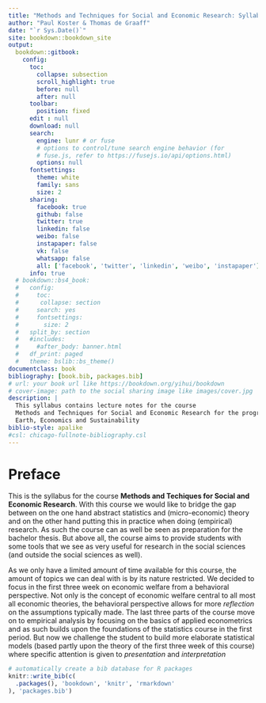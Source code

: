 ```yaml
--- 
title: "Methods and Techniques for Social and Economic Research: Syllabus"
author: "Paul Koster & Thomas de Graaff"
date: "`r Sys.Date()`"
site: bookdown::bookdown_site
output: 
  bookdown::gitbook:
    config:
      toc:
        collapse: subsection
        scroll_highlight: true
        before: null
        after: null
      toolbar:
        position: fixed
      edit : null
      download: null
      search:
        engine: lunr # or fuse
        # options to control/tune search engine behavior (for
        # fuse.js, refer to https://fusejs.io/api/options.html)
        options: null
      fontsettings:
        theme: white
        family: sans
        size: 2
      sharing:
        facebook: true
        github: false
        twitter: true
        linkedin: false
        weibo: false
        instapaper: false
        vk: false
        whatsapp: false
        all: ['facebook', 'twitter', 'linkedin', 'weibo', 'instapaper']
      info: true
  # bookdown::bs4_book:
  #   config: 
  #     toc:
  #      collapse: section
  #     search: yes
  #     fontsettings:
  #       size: 2
  #   split_by: section
  #   #includes:
  #     #after_body: banner.html
  #   df_print: paged
  #   theme: bslib::bs_theme()
documentclass: book
bibliography: [book.bib, packages.bib]
# url: your book url like https://bookdown.org/yihui/bookdown
# cover-image: path to the social sharing image like images/cover.jpg
description: |
  This syllabus contains lecture notes for the course 
  Methods and Techniques for Social and Economic Research for the program
  Earth, Economics and Sustainability 
biblio-style: apalike
#csl: chicago-fullnote-bibliography.csl
---
```


# Preface

This is the syllabus for the course **Methods and Techiques for Social and Economic Research**. With this course we would like to bridge the gap between on the one hand abstract statistics and (micro-economic) theory and on the other hand putting this in practice when doing (empirical) research. As such the course can as well be seen as preparation for the bachelor thesis. But above all, the course aims to provide students with some tools that we see as very useful for research in the social sciences (and outside the social sciences as well).

As we only have a limited amount of time available for this course, the amount of topics we can deal with is by its nature restricted. We decided to focus in the first three week on economic welfare from a behavioral perspective. Not only is the concept of economic welfare central to all most all economic theories, the behavioral perspective allows for more *reflection* on the assumptions typically made. The last three parts of the course move on to empirical analysis by focusing on the basics of applied econometrics and as such builds upon the foundations of the statistics course in the first period. But now we challenge the student to build more elaborate statistical models (based partly upon the theory of the first three week of this course) where specific attention is given to *presentation* and *interpretation*

```r
# automatically create a bib database for R packages
knitr::write_bib(c(
  .packages(), 'bookdown', 'knitr', 'rmarkdown'
), 'packages.bib')
```
